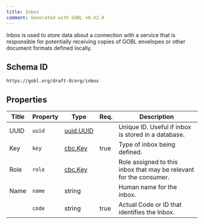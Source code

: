 ```yaml
---
title: Inbox
comment: Generated with GOBL v0.42.4
---
```


Inbox is used to store data about a connection with a service that is responsible for potentially receiving copies of GOBL envelopes or other document formats defined locally.

## Schema ID

`https://gobl.org/draft-0/org/inbox`

## Properties

| Title | Property | Type                            | Req. | Description                                                        |
|-------|----------|---------------------------------|------|--------------------------------------------------------------------|
| UUID  | `uuid`   | [uuid.UUID](/draft-0/uuid/uuid) |      | Unique ID. Useful if inbox is stored in a database.                |
| Key   | `key`    | [cbc.Key](/draft-0/cbc/key)     | true | Type of inbox being defined.                                       |
| Role  | `role`   | [cbc.Key](/draft-0/cbc/key)     |      | Role assigned to this inbox that may be relevant for the consumer. |
| Name  | `name`   | string                          |      | Human name for the inbox.                                          |
|       | `code`   | string                          | true | Actual Code or ID that identifies the Inbox.                       |

